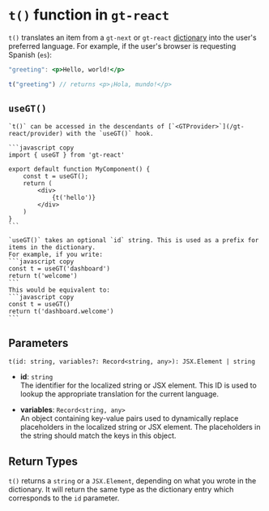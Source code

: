 
# `t()` function in `gt-react`

`t()` translates an item from a `gt-next` or `gt-react` [dictionary](/dictionaries) into the user's preferred language.
For example, if the user's browser is requesting Spanish (`es`):

```jsx
"greeting": <p>Hello, world!</p>
```

```js
t("greeting") // returns <p>¡Hola, mundo!</p>
```

## `useGT()`

    `t()` can be accessed in the descendants of [`<GTProvider>`](/gt-react/provider) with the `useGT()` hook.

    ```javascript copy
    import { useGT } from 'gt-react'

    export default function MyComponent() {
        const t = useGT();
        return (
            <div>
                {t('hello')}
            </div>
        )
    }
    ```

    `useGT()` takes an optional `id` string. This is used as a prefix for items in the dictionary.
    For example, if you write:
    ```javascript copy
    const t = useGT('dashboard')
    return t('welcome')
    ```
    This would be equivalent to:
    ```javascript copy
    const t = useGT()
    return t('dashboard.welcome')
    ```

## Parameters

`t(id: string, variables?: Record<string, any>): JSX.Element | string`

- **id**: `string`  
  The identifier for the localized string or JSX element. This ID is used to lookup the appropriate translation for the current language.

- **variables**: `Record<string, any>`  
  An object containing key-value pairs used to dynamically replace placeholders in the localized string or JSX element. The placeholders in the string should match the keys in this object.

## Return Types

`t()` returns a `string` or a `JSX.Element`, depending on what you wrote in the dictionary. 
It will return the same type as the dictionary entry which corresponds to the `id` parameter.